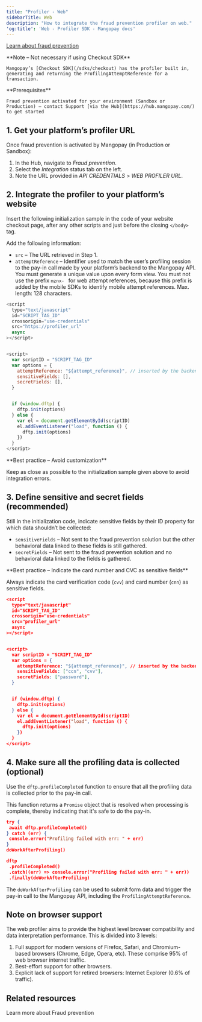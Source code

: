 ```yaml
---
title: "Profiler - Web"
sidebarTitle: Web
description: "How to integrate the fraud prevention profiler on web."
'og:title': 'Web - Profiler SDK - Mangopay docs'
---
```


<a href="/guides/fraud-prevention">Learn about fraud prevention</a>

<Note>
    **Note – Not necessary if using Checkout SDK**

    Mangopay’s [Checkout SDK](/sdks/checkout) has the profiler built in, generating and returning the ProfilingAttemptReference for a transaction.
</Note>

<Info>
    **Prerequisites**

    Fraud prevention activated for your environment (Sandbox or Production) – contact Support [via the Hub](https://hub.mangopay.com/) to get started
</Info>

## 1. Get your platform’s profiler URL

Once fraud prevention is activated by Mangopay (in Production or Sandbox): 

1. In the Hub, navigate to _Fraud prevention_.
2. Select the _Integration_ status tab on the left.
3. Note the URL provided in _API CREDENTIALS_ > _WEB PROFILER URL_.

## 2. Integrate the profiler to your platform’s website

Insert the following initialization sample in the code of your website checkout page, after any other scripts and just before the closing `</body>` tag. 

Add the following information:

- `src` – The URL retrieved in Step 1.
- `attemptReference` – Identifier used to match the user’s profiling session to the pay-in call made by your platform’s backend to the Mangopay API. You must generate a unique value upon every form view. You must not use the prefix `mznx- ` for web attempt references, because this prefix is added by the mobile SDKs to identify mobile attempt references. Max. length: 128 characters.

```javascript Initialization example
<script
  type="text/javascript"
  id="SCRIPT_TAG_ID"
  crossorigin="use-credentials"
  src="https://profiler_url"
  async
></script>


<script>
  var scriptID = "SCRIPT_TAG_ID"
  var options = {
    attemptReference: "${attempt_reference}", // inserted by the backend
    sensitiveFields: [],
    secretFields: [],
  }


  if (window.dftp) {
    dftp.init(options)
  } else {
    var el = document.getElementById(scriptID)
    el.addEventListener("load", function () {
      dftp.init(options)
    })
  }
</script>
```

<Note>  
**Best practice – Avoid customization** 

Keep as close as possible to the initialization sample given above to avoid integration errors.
</Note>  

## 3. Define sensitive and secret fields (recommended)

Still in the initialization code, indicate sensitive fields by their ID property for which data shouldn’t be collected:

- `sensitiveFields` – Not sent to the fraud prevention solution but the other behavioral data linked to these fields is still gathered.
- `secretFields` – Not sent to the fraud prevention solution and no behavioral data linked to the fields is gathered.

<Note>
**Best practice – Indicate the card number and CVC as sensitive fields**

Always indicate the card verification code (`cvv`) and card number (`cnn`) as sensitive fields.
</Note>

``` json Initialization of sensitive and secret fields
<script
  type="text/javascript"
  id="SCRIPT_TAG_ID"
  crossorigin="use-credentials"
  src="profiler_url"
  async
></script>


<script>
  var scriptID = "SCRIPT_TAG_ID"
  var options = {
    attemptReference: "${attempt_reference}", // inserted by the backend
    sensitiveFields: ["ccn", "cvv"],
    secretFields: ["password"],
  }


  if (window.dftp) {
    dftp.init(options)
  } else {
    var el = document.getElementById(scriptID)
    el.addEventListener("load", function () {
      dftp.init(options)
    })
  }
</script>
```

## 4. Make sure all the profiling data is collected (optional)

Use the `dftp.profileCompleted` function to ensure that all the profiling data is collected prior to the pay-in call.

This function returns a `Promise` object that is resolved when processing is complete, thereby indicating that it's safe to do the pay-in.

``` json dftp.profileCompleted
try {
 await dftp.profileCompleted()
} catch (err) {
 console.error("Profiling failed with err: " + err)
}
doWorkAfterProfiling()
```

```json dftp usage with promise
dftp
 .profileCompleted()
 .catch((err) => console.error("Profiling failed with err: " + err))
 .finally(doWorkAfterProfiling)
```

The `doWorkAfterProfiling` can be used to submit form data and trigger the pay-in call to the Mangopay API, including the `ProfilingAttemptReference`.

## Note on browser support

The web profiler aims to provide the highest level browser compatibility and data interpretation performance. This is divided into 3 levels: 

1. Full support for modern versions of Firefox, Safari, and Chromium-based browsers (Chrome, Edge, Opera, etc).  These comprise 95% of web browser internet traffic.
2. Best-effort support for other browsers.
3. Explicit lack of support for retired browsers: Internet Explorer (0.6% of traffic).

## Related resources

<CardGroup col={2}>
    <Card title="Guide" href="/guides/fraud-prevention">Learn more about Fraud prevention</Card>
</CardGroup>